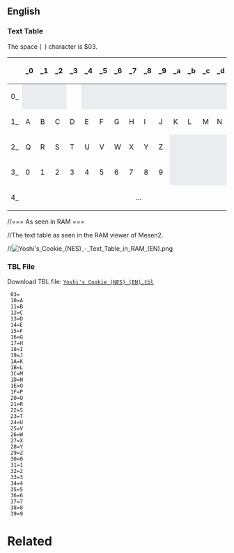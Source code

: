 {{TBL}}

==English==

=== Text Table ===

The space (<code>&nbsp;</code>) character is $03.

{| class="wikitable" style="text-align: center;"
|-
!    !!  _0  !!  _1  !!  _2  !!  _3  !!  _4  !!  _5  !!  _6  !!  _7  !!  _8  !!  _9  !!  _a  !!  _b  !!  _c  !!  _d  !!  _e  !!  _f
|-
! scope="row" |  0_
|  style="background-color:#eaecf0;"  |
|  style="background-color:#eaecf0;"  |
|  style="background-color:#eaecf0;"  |
|  &nbsp;
|  style="background-color:#eaecf0;"  |
|  style="background-color:#eaecf0;"  |
|  style="background-color:#eaecf0;"  |
|  style="background-color:#eaecf0;"  |
|  style="background-color:#eaecf0;"  |
|  style="background-color:#eaecf0;"  |
|  style="background-color:#eaecf0;"  |
|  style="background-color:#eaecf0;"  |
|  style="background-color:#eaecf0;"  |
|  style="background-color:#eaecf0;"  |
|  style="background-color:#eaecf0;"  |
|  style="background-color:#eaecf0;"  |
|-
! scope="row" |  1_
|  A
|  B
|  C
|  D
|  E
|  F
|  G
|  H
|  I
|  J
|  K
|  L
|  M
|  N
|  O
|  P
|-
! scope="row" |  2_
|  Q
|  R
|  S
|  T
|  U
|  V
|  W
|  X
|  Y
|  Z
|  style="background-color:#eaecf0;"  |
|  style="background-color:#eaecf0;"  |
|  style="background-color:#eaecf0;"  |
|  style="background-color:#eaecf0;"  |
|  style="background-color:#eaecf0;"  |
|  style="background-color:#eaecf0;"  |
|-
! scope="row" |  3_
|  0
|  1
|  2
|  3
|  4
|  5
|  6
|  7
|  8
|  9
|  style="background-color:#eaecf0;"  |
|  style="background-color:#eaecf0;"  |
|  style="background-color:#eaecf0;"  |
|  style="background-color:#eaecf0;"  |
|  style="background-color:#eaecf0;"  |
|  style="background-color:#eaecf0;"  |
|-
! scope="row" |  4_
|  colspan="16"  style="text-align: center;"  |  ...
|}

//=== As seen in RAM ===

//The text table as seen in the RAM viewer of Mesen2.

//[[File:Yoshi's Cookie (NES) - Text Table in RAM (EN).png|none]]

=== TBL File ===
 
Download TBL file: <code>[https://raw.githubusercontent.com/TheAnsarya/GameInfo/main/Yoshi's%20Cookie%20(NES)\Wiki\Files\Yoshi's%20Cookie%20(NES)%20(EN).tbl Yoshi's Cookie (NES) (EN).tbl]</code>

<pre>
 03= 
 10=A
 11=B
 12=C
 13=D
 14=E
 15=F
 16=G
 17=H
 18=I
 19=J
 1A=K
 1B=L
 1C=M
 1D=N
 1E=O
 1F=P
 20=Q
 21=R
 22=S
 23=T
 24=U
 25=V
 26=W
 27=X
 28=Y
 29=Z
 30=0
 31=1
 32=2
 33=3
 34=4
 35=5
 36=6
 37=7
 38=8
 39=9
</pre>

=Related=
<br>

{{Internal Data}}
